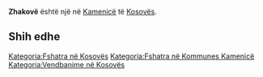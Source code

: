 {{Fshat në 
 | Emri                = Zhakovë
 | EmriAlt                = 
 | NAME_SHORT_FORM=      
 | NAME_GENERIC=      
 | NAME_SORT_NAME_RO=      ZHAKOVE
 | FULL_NAME_RO = Zhakovë
 | FULL_NAME_ND_RO=Zhakove
 | SORT_NAME_RG=ZHAKOVE
 | FULL_NAME_RG=Zhakovë
 | FULL_NAME_ND_RG=Zhakove
 | SRP_NAME_SHORT_FORM=      
 | SRP_NAME_GENERIC=      
 | SRP_NAME_SORT_NAME_RO=      
 | SRP_FULL_NAME_RO = 
 | SRP_FULL_NAME_ND_RO=
 | SRP_SORT_NAME_RG=
 | SRP_FULL_NAME_RG=
 | SRP_FULL_NAME_ND_RG=
 | Emri (Rasa dhanore) = 
 | Figura              = 
 | Shteti              = Kosovo
 | Komuna              = Kamenicë
 | Kodi postar         = 
 | Sipërfaqja          = 

 | Popullsia           = 

 | Regj. i popullsisë  = 
 | Dend. e popullsisë  = 
 | Faqja zyrtare       = 
 <!--- Koordinatat ----> 
 | Gjerësia            = 42.816111
 | Gjatësia            = 20.590278
 | Lartësia            = 
}}
'''Zhakovë''' është një [[]] në [[Kamenicë]] të [[Kosovës]].

<!-- == Gjeografia == -->
<!-- == Historia == -->
<!-- == Demografia == -->
== Shih edhe ==
{{Komuna Kamenicë}}
{{Kosovo-Administrata-Cung}}

[[Kategoria:Fshatra në Kosovës]]
[[Kategoria:Fshatra në Kommunes Kamenicë]]
[[Kategoria:Vendbanime në Kosovës]]
